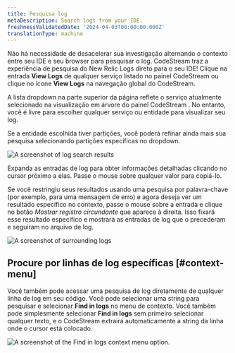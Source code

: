 ```yaml
---
title: Pesquisa log
metaDescription: Search logs from your IDE.
freshnessValidatedDate: '2024-04-03T00:00:00.000Z'
translationType: machine
---
```





Não há necessidade de desacelerar sua investigação alternando o contexto entre seu IDE e seu browser para pesquisar o log. CodeStream traz a experiência de pesquisa do New Relic Logs direto para o seu IDE! Clique na entrada <DNT>**View Logs**</DNT> de qualquer serviço listado no painel CodeStream ou clique no ícone <DNT>**View Logs**</DNT> na navegação global do CodeStream.

A lista dropdown na parte superior da página reflete o serviço atualmente selecionado na visualização em árvore do painel CodeStream . No entanto, você é livre para escolher qualquer serviço ou entidade para visualizar seu log.

Se a entidade escolhida tiver partições, você poderá refinar ainda mais sua pesquisa selecionando partições específicas no dropdown.

<img
  title="Search logs"
  alt="A screenshot of log search results"
  src={codestreamLogSearchResults}
/>

Expanda as entradas de log para obter informações detalhadas clicando no cursor próximo a elas. Passe o mouse sobre qualquer valor para copiá-lo.

Se você restringiu seus resultados usando uma pesquisa por palavra-chave (por exemplo, para uma mensagem de erro) e agora deseja ver um resultado específico no contexto, passe o mouse sobre a entrada e clique no botão _Mostrar registro circundante_ que aparece à direita. Isso fixará esse resultado específico e mostrará as entradas de log que o precederam e seguiram no arquivo de log.

<img
  title="Show surrounding logs"
  alt="A screenshot of surrounding logs"
  src={codestreamLogShowSurrounding}
/>

## Procure por linhas de log específicas [#context-menu]

Você também pode acessar uma pesquisa de log diretamente de qualquer linha de log em seu código. Você pode selecionar uma string para pesquisar e selecionar <DNT>**Find in logs**</DNT> no menu de contexto. Você também pode simplesmente selecionar <DNT>**Find in logs**</DNT> sem primeiro selecionar qualquer texto, e o CodeStream extrairá automaticamente a string da linha onde o cursor está colocado.

<img
  title="Search for a specific log line."
  alt="A screenshot of the Find in logs context menu option."
  src={codestreamLogLineSearch}
/>